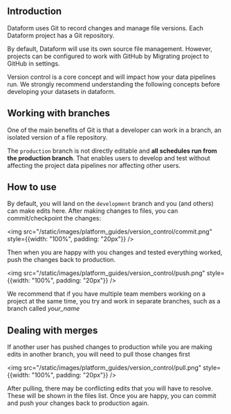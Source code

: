 

## Introduction

Dataform uses Git to record changes and manage file versions. Each Dataform project has a Git repository.

By default, Dataform will use its own source file management. However, projects can be configured to work with GitHub by Migrating project to GitHub in settings.

<div className="bp3-callout bp3-icon-info-sign bp3-intent-primary" markdown="1">
Version control is a core concept and will impact how your data pipelines run. We strongly recommend understanding the following concepts before developing your datasets in dataform.
</div>



## Working with branches

One of the main benefits of Git is that a developer can work in a branch, an isolated version of a file repository.

The `production` branch is not directly editable and **all schedules run from the production branch**. That enables users to develop and test without affecting the project data pipelines nor affecting other users.

## How to use

By default, you will land on the `development` branch and you (and others) can make edits here. After making changes to files, you can commit/checkpoint the changes:

<img src="/static/images/platform_guides/version_control/commit.png" style={{width: "100%", padding: "20px"}} />

Then when you are happy with you changes and tested everything worked, push the changes back to production.

<img src="/static/images/platform_guides/version_control/push.png" style={{width: "100%", padding: "20px"}} />


<div className="bp3-callout bp3-icon-info-sign bp3-intent-warning" markdown="1">
We recommend that if you have multiple team members working on a project at the same time, you try and work in separate branches, such as a branch called <i>your_name</i>
</div>

## Dealing with merges

If another user has pushed changes to production while you are making edits in another branch, you will need to pull those changes first

<img src="/static/images/platform_guides/version_control/pull.png" style={{width: "100%", padding: "20px"}} />

After pulling, there may be conflicting edits that you will have to resolve. These will be shown in the files list. Once you are happy, you can commit and push your changes back to production again.
